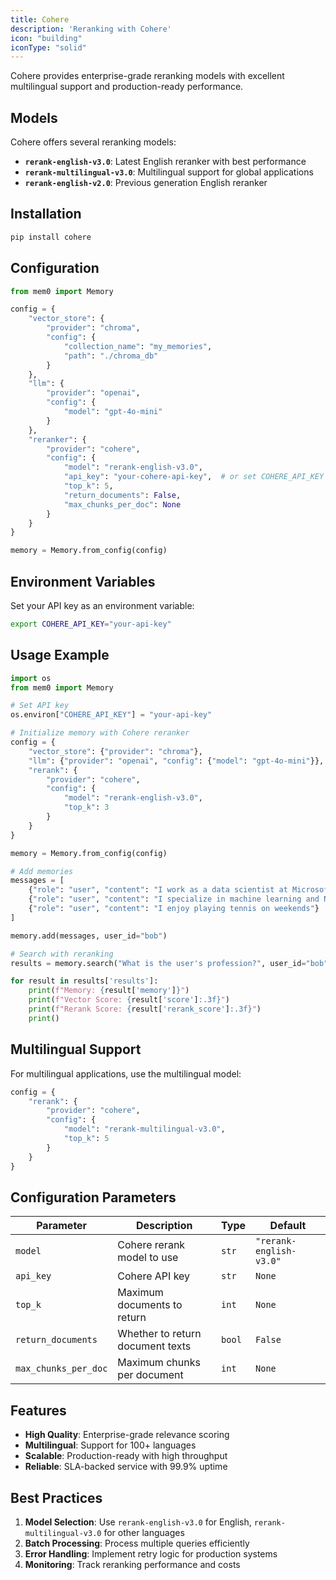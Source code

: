 ```yaml
---
title: Cohere
description: 'Reranking with Cohere'
icon: "building"
iconType: "solid"
---
```


Cohere provides enterprise-grade reranking models with excellent multilingual support and production-ready performance.

## Models

Cohere offers several reranking models:

- **`rerank-english-v3.0`**: Latest English reranker with best performance
- **`rerank-multilingual-v3.0`**: Multilingual support for global applications
- **`rerank-english-v2.0`**: Previous generation English reranker

## Installation

```bash
pip install cohere
```

## Configuration

```python Python
from mem0 import Memory

config = {
    "vector_store": {
        "provider": "chroma",
        "config": {
            "collection_name": "my_memories",
            "path": "./chroma_db"
        }
    },
    "llm": {
        "provider": "openai",
        "config": {
            "model": "gpt-4o-mini"
        }
    },
    "reranker": {
        "provider": "cohere",
        "config": {
            "model": "rerank-english-v3.0",
            "api_key": "your-cohere-api-key",  # or set COHERE_API_KEY
            "top_k": 5,
            "return_documents": False,
            "max_chunks_per_doc": None
        }
    }
}

memory = Memory.from_config(config)
```

## Environment Variables

Set your API key as an environment variable:

```bash
export COHERE_API_KEY="your-api-key"
```

## Usage Example

```python Python
import os
from mem0 import Memory

# Set API key
os.environ["COHERE_API_KEY"] = "your-api-key"

# Initialize memory with Cohere reranker
config = {
    "vector_store": {"provider": "chroma"},
    "llm": {"provider": "openai", "config": {"model": "gpt-4o-mini"}},
    "rerank": {
        "provider": "cohere",
        "config": {
            "model": "rerank-english-v3.0",
            "top_k": 3
        }
    }
}

memory = Memory.from_config(config)

# Add memories
messages = [
    {"role": "user", "content": "I work as a data scientist at Microsoft"},
    {"role": "user", "content": "I specialize in machine learning and NLP"},
    {"role": "user", "content": "I enjoy playing tennis on weekends"}
]

memory.add(messages, user_id="bob")

# Search with reranking
results = memory.search("What is the user's profession?", user_id="bob")

for result in results['results']:
    print(f"Memory: {result['memory']}")
    print(f"Vector Score: {result['score']:.3f}")
    print(f"Rerank Score: {result['rerank_score']:.3f}")
    print()
```

## Multilingual Support

For multilingual applications, use the multilingual model:

```python Python
config = {
    "rerank": {
        "provider": "cohere",
        "config": {
            "model": "rerank-multilingual-v3.0",
            "top_k": 5
        }
    }
}
```

## Configuration Parameters

| Parameter | Description | Type | Default |
|-----------|-------------|------|---------|
| `model` | Cohere rerank model to use | `str` | `"rerank-english-v3.0"` |
| `api_key` | Cohere API key | `str` | `None` |
| `top_k` | Maximum documents to return | `int` | `None` |
| `return_documents` | Whether to return document texts | `bool` | `False` |
| `max_chunks_per_doc` | Maximum chunks per document | `int` | `None` |

## Features

- **High Quality**: Enterprise-grade relevance scoring
- **Multilingual**: Support for 100+ languages
- **Scalable**: Production-ready with high throughput
- **Reliable**: SLA-backed service with 99.9% uptime

## Best Practices

1. **Model Selection**: Use `rerank-english-v3.0` for English, `rerank-multilingual-v3.0` for other languages
2. **Batch Processing**: Process multiple queries efficiently
3. **Error Handling**: Implement retry logic for production systems
4. **Monitoring**: Track reranking performance and costs